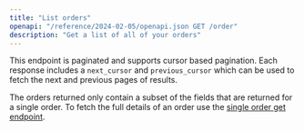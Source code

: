 ```yaml
---
title: "List orders"
openapi: "/reference/2024-02-05/openapi.json GET /order"
description: "Get a list of all of your orders"
---
```


This endpoint is paginated and supports cursor based pagination. Each response includes a `next_cursor` and `previous_cursor` which can be used to fetch the next and previous pages of results.

The orders returned only contain a subset of the fields that are returned for a single order. To fetch the full details of an order use the [single order get endpoint](/reference/2024-02-05/endpoint/orders/get).


<OrderDisambiguation />
